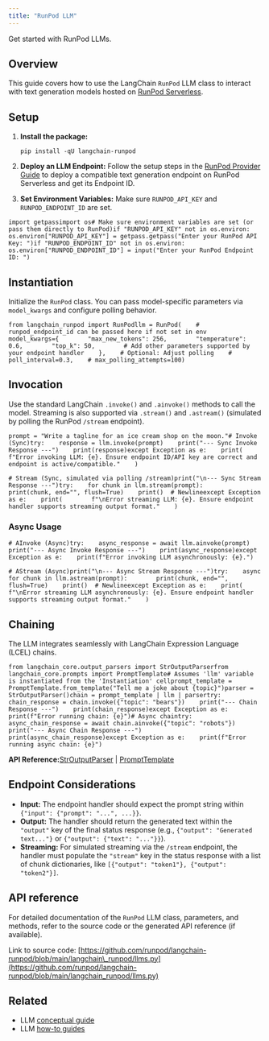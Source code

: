 ```yaml
---
title: "RunPod LLM"
---
```


Get started with RunPod LLMs.

## Overview

This guide covers how to use the LangChain `RunPod` LLM class to interact with text generation models hosted on [RunPod Serverless](https://www.runpod.io/serverless-gpu).

## Setup

1. **Install the package:**

   ```
   pip install -qU langchain-runpod
   ```

2. **Deploy an LLM Endpoint:** Follow the setup steps in the [RunPod Provider Guide](/src/oss/integrations/providers/runpod/#setup) to deploy a compatible text generation endpoint on RunPod Serverless and get its Endpoint ID.

3. **Set Environment Variables:** Make sure `RUNPOD_API_KEY` and `RUNPOD_ENDPOINT_ID` are set.

```
import getpassimport os# Make sure environment variables are set (or pass them directly to RunPod)if "RUNPOD_API_KEY" not in os.environ:    os.environ["RUNPOD_API_KEY"] = getpass.getpass("Enter your RunPod API Key: ")if "RUNPOD_ENDPOINT_ID" not in os.environ:    os.environ["RUNPOD_ENDPOINT_ID"] = input("Enter your RunPod Endpoint ID: ")
```

## Instantiation

Initialize the `RunPod` class. You can pass model-specific parameters via `model_kwargs` and configure polling behavior.

```
from langchain_runpod import RunPodllm = RunPod(    # runpod_endpoint_id can be passed here if not set in env    model_kwargs={        "max_new_tokens": 256,        "temperature": 0.6,        "top_k": 50,        # Add other parameters supported by your endpoint handler    },    # Optional: Adjust polling    # poll_interval=0.3,    # max_polling_attempts=100)
```

## Invocation

Use the standard LangChain `.invoke()` and `.ainvoke()` methods to call the model. Streaming is also supported via `.stream()` and `.astream()` (simulated by polling the RunPod `/stream` endpoint).

```
prompt = "Write a tagline for an ice cream shop on the moon."# Invoke (Sync)try:    response = llm.invoke(prompt)    print("--- Sync Invoke Response ---")    print(response)except Exception as e:    print(        f"Error invoking LLM: {e}. Ensure endpoint ID/API key are correct and endpoint is active/compatible."    )
```

```
# Stream (Sync, simulated via polling /stream)print("\n--- Sync Stream Response ---")try:    for chunk in llm.stream(prompt):        print(chunk, end="", flush=True)    print()  # Newlineexcept Exception as e:    print(        f"\nError streaming LLM: {e}. Ensure endpoint handler supports streaming output format."    )
```

### Async Usage

```
# AInvoke (Async)try:    async_response = await llm.ainvoke(prompt)    print("--- Async Invoke Response ---")    print(async_response)except Exception as e:    print(f"Error invoking LLM asynchronously: {e}.")
```

```
# AStream (Async)print("\n--- Async Stream Response ---")try:    async for chunk in llm.astream(prompt):        print(chunk, end="", flush=True)    print()  # Newlineexcept Exception as e:    print(        f"\nError streaming LLM asynchronously: {e}. Ensure endpoint handler supports streaming output format."    )
```

## Chaining

The LLM integrates seamlessly with LangChain Expression Language (LCEL) chains.

```
from langchain_core.output_parsers import StrOutputParserfrom langchain_core.prompts import PromptTemplate# Assumes 'llm' variable is instantiated from the 'Instantiation' cellprompt_template = PromptTemplate.from_template("Tell me a joke about {topic}")parser = StrOutputParser()chain = prompt_template | llm | parsertry:    chain_response = chain.invoke({"topic": "bears"})    print("--- Chain Response ---")    print(chain_response)except Exception as e:    print(f"Error running chain: {e}")# Async chaintry:    async_chain_response = await chain.ainvoke({"topic": "robots"})    print("--- Async Chain Response ---")    print(async_chain_response)except Exception as e:    print(f"Error running async chain: {e}")
```

**API Reference:**[StrOutputParser](https://python.langchain.com/api_reference/core/output_parsers/langchain_core.output_parsers.string.StrOutputParser.html) | [PromptTemplate](https://python.langchain.com/api_reference/core/prompts/langchain_core.prompts.prompt.PromptTemplate.html)

## Endpoint Considerations

* **Input:** The endpoint handler should expect the prompt string within `{"input": {"prompt": "...", ...}}`.
* **Output:** The handler should return the generated text within the `"output"` key of the final status response (e.g., `{"output": "Generated text..."}` or `{"output": {"text": "..."}}`).
* **Streaming:** For simulated streaming via the `/stream` endpoint, the handler must populate the `"stream"` key in the status response with a list of chunk dictionaries, like `[{"output": "token1"}, {"output": "token2"}]`.

## API reference

For detailed documentation of the `RunPod` LLM class, parameters, and methods, refer to the source code or the generated API reference (if available).

Link to source code: [https://github.com/runpod/langchain-runpod/blob/main/langchain\_runpod/llms.py](https://github.com/runpod/langchain-runpod/blob/main/langchain_runpod/llms.py)

## Related

* LLM [conceptual guide](/src/oss/concepts/text_llms)
* LLM [how-to guides](/src/oss/how_to/#llms)
